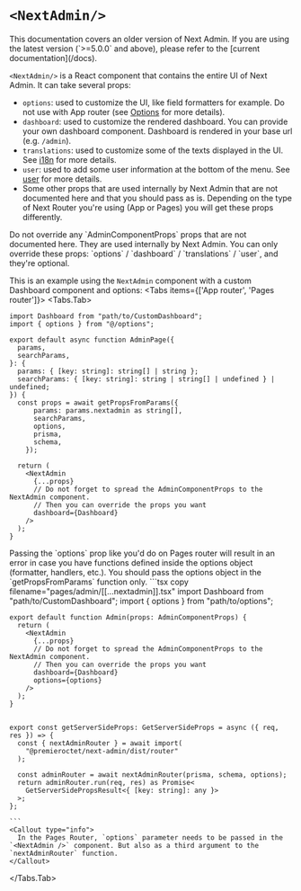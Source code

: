 
# `<NextAdmin/>`
<Callout type="default">
  This documentation covers an older version of Next Admin. If you are using the
  latest version (`>=5.0.0` and above), please refer to the [current
  documentation](/docs).
</Callout>


`<NextAdmin/>` is a React component that contains the entire UI of Next Admin. It can take several props:
- `options`: used to customize the UI, like field formatters for example. Do not use with App router (see [Options](/v4/docs/api/options) for more details).
- `dashboard`: used to customize the rendered dashboard. You can provide your own dashboard component. Dashboard is rendered in your base url (e.g. `/admin`).
- `translations`: used to customize some of the texts displayed in the UI. See [i18n](/v4/docs/i18n) for more details.
- `user`: used to add some user information at the bottom of the menu. See [user](/v4/docs/api/user) for more details.
- Some other props that are used internally by Next Admin that are not documented here and that you should pass as is. Depending on the type of Next Router you're using (App or Pages) you will get these props differently.

<Callout emoji="⚠️" type="warning">
  Do not override any `AdminComponentProps` props that are not documented here. They are used internally by Next Admin. You can only override these props: 
  `options` / `dashboard` / `translations` / `user`, and they're optional.
</Callout>

This is an example using the `NextAdmin` component with a custom Dashboard component and options:
<Tabs items={['App router', 'Pages router']}>
  <Tabs.Tab>
  ```tsx copy filename="app/admin/[[...nextadmin]]/page.tsx"
  import Dashboard from "path/to/CustomDashboard";
  import { options } from "@/options";
  
  export default async function AdminPage({
    params,
    searchParams,
  }: {
    params: { [key: string]: string[] | string };
    searchParams: { [key: string]: string | string[] | undefined } | undefined;
  }) {
    const props = await getPropsFromParams({
        params: params.nextadmin as string[],
        searchParams,
        options,
        prisma,
        schema,
      });

    return (
      <NextAdmin
        {...props}
        // Do not forget to spread the AdminComponentProps to the NextAdmin component.
        // Then you can override the props you want
        dashboard={Dashboard}
      />
    );
  }
  ```
  <Callout emoji="⚠️" type="warning">
    Passing the `options` prop like you'd do on Pages router will result in an error in case you
    have functions defined inside the options object (formatter, handlers, etc.). You should pass the options object in the `getPropsFromParams` function only.
  </Callout>
  </Tabs.Tab>
  <Tabs.Tab>
    ```tsx copy filename="pages/admin/[[...nextadmin]].tsx"
    import Dashboard from "path/to/CustomDashboard";
    import { options } from "path/to/options";

    export default function Admin(props: AdminComponentProps) {
      return (
        <NextAdmin
          {...props} 
          // Do not forget to spread the AdminComponentProps to the NextAdmin component.
          // Then you can override the props you want
          dashboard={Dashboard}
          options={options}
        />
      );
    }
    

    export const getServerSideProps: GetServerSideProps = async ({ req, res }) => {
      const { nextAdminRouter } = await import(
        "@premieroctet/next-admin/dist/router"
      );

      const adminRouter = await nextAdminRouter(prisma, schema, options);
      return adminRouter.run(req, res) as Promise<
        GetServerSidePropsResult<{ [key: string]: any }>
      >;
    };

    ```
    <Callout type="info">
      In the Pages Router, `options` parameter needs to be passed in the `<NextAdmin />` component. But also as a third argument to the `nextAdminRouter` function.
    </Callout>
  </Tabs.Tab>
</Tabs>